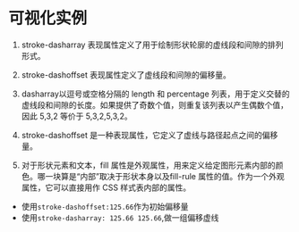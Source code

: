 
# 可视化实例

1. stroke-dasharray 表现属性定义了用于绘制形状轮廓的虚线段和间隙的排列形式。

2. stroke-dashoffset 表现属性定义了虚线段和间隙的偏移量。

3. dasharray以逗号或空格分隔的 length 和 percentage 列表，用于定义交替的虚线段和间隙的长度。如果提供了奇数个值，则重复该列表以产生偶数个值，因此 5,3,2 等价于 5,3,2,5,3,2。

4. stroke-dashoffset 是一种表现属性，它定义了虚线与路径起点之间的偏移量。

5. 对于形状元素和文本，fill 属性是外观属性，用来定义给定图形元素内部的颜色。哪一块算是“内部”取决于形状本身以及fill-rule 属性的值。作为一个外观属性，它可以直接用作 CSS 样式表内部的属性。

- 使用`stroke-dashoffset:125.66`作为初始偏移量
- 使用`stroke-dasharray: 125.66 125.66`,做一组偏移虚线
<Btn />
